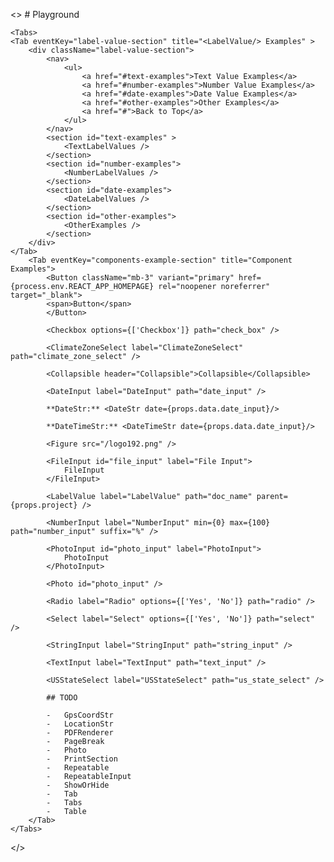 
<>
    # Playground

    <Tabs>
    <Tab eventKey="label-value-section" title="<LabelValue/> Examples" >
        <div className="label-value-section">
            <nav>
                <ul>
                    <a href="#text-examples">Text Value Examples</a>
                    <a href="#number-examples">Number Value Examples</a>
                    <a href="#date-examples">Date Value Examples</a>
                    <a href="#other-examples">Other Examples</a>
                    <a href="#">Back to Top</a>
                </ul>
            </nav>
            <section id="text-examples" >
                <TextLabelValues />
            </section>
            <section id="number-examples">
                <NumberLabelValues />
            </section>
            <section id="date-examples">
                <DateLabelValues />
            </section>
            <section id="other-examples">
                <OtherExamples />
            </section>
        </div>
    </Tab>
        <Tab eventKey="components-example-section" title="Component Examples">
            <Button className="mb-3" variant="primary" href={process.env.REACT_APP_HOMEPAGE} rel="noopener noreferrer" target="_blank">
            <span>Button</span>
            </Button>

            <Checkbox options={['Checkbox']} path="check_box" />

            <ClimateZoneSelect label="ClimateZoneSelect" path="climate_zone_select" />

            <Collapsible header="Collapsible">Collapsible</Collapsible>

            <DateInput label="DateInput" path="date_input" />

            **DateStr:** <DateStr date={props.data.date_input}/>

            **DateTimeStr:** <DateTimeStr date={props.data.date_input}/>

            <Figure src="/logo192.png" />

            <FileInput id="file_input" label="File Input">
                FileInput
            </FileInput>

            <LabelValue label="LabelValue" path="doc_name" parent={props.project} />

            <NumberInput label="NumberInput" min={0} max={100} path="number_input" suffix="%" />

            <PhotoInput id="photo_input" label="PhotoInput">
                PhotoInput
            </PhotoInput>

            <Photo id="photo_input" />

            <Radio label="Radio" options={['Yes', 'No']} path="radio" />

            <Select label="Select" options={['Yes', 'No']} path="select" />

            <StringInput label="StringInput" path="string_input" />

            <TextInput label="TextInput" path="text_input" />

            <USStateSelect label="USStateSelect" path="us_state_select" />

            ## TODO

            -   GpsCoordStr
            -   LocationStr
            -   PDFRenderer
            -   PageBreak
            -   Photo
            -   PrintSection
            -   Repeatable
            -   RepeatableInput
            -   ShowOrHide
            -   Tab
            -   Tabs
            -   Table
        </Tab>
    </Tabs>
</>
